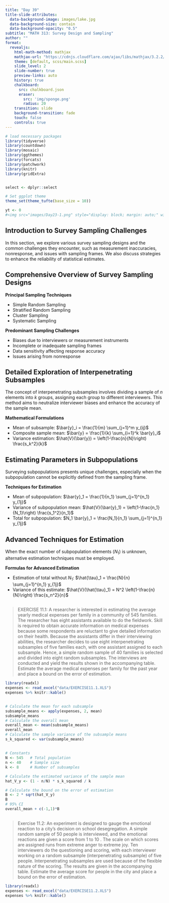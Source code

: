 ```yaml
---
title: "Day 39"
title-slide-attributes:
  data-background-image: images/lake.jpg
  data-background-size: contain
  data-background-opacity: "0.5"
subtitle: "MATH 313: Survey Design and Sampling"
author: ""
format:
  revealjs:
    html-math-method: mathjax
    mathjax-url: "https://cdnjs.cloudflare.com/ajax/libs/mathjax/3.2.2/MathJax.js"
    theme: [default, scss/main.scss]
    slide_level: 2
    slide-number: true
    preview-links: auto
    history: true
    chalkboard: 
      src: chalkboard.json
      eraser:
        src: 'img/sponge.png'
        radius: 20
    transition: slide
    background-transition: fade    
    touch: false
    controls: true
---
```


```r
# load necessary packages
library(tidyverse)
library(countdown)
library(mosaic)
library(ggthemes)
library(forcats)
library(patchwork)
library(knitr)
library(gridExtra)


select <- dplyr::select

# Set ggplot theme
theme_set(theme_tufte(base_size = 10))

yt <- 0
#<img src="images/Day23-1.png" style="display: block; margin: auto;" width="80%"  loading="lazy" decoding="async">
```


## Introduction to Survey Sampling Challenges {.font90}

::: cle12

In this section, we explore various survey sampling designs and the common challenges they encounter, such as measurement inaccuracies, nonresponse, and issues with sampling frames. We also discuss strategies to enhance the reliability of statistical estimates.
:::

## Comprehensive Overview of Survey Sampling Designs {.font80}

::: cle10
::: row
::: left
**Principal Sampling Techniques**

- Simple Random Sampling
- Stratified Random Sampling
- Cluster Sampling
- Systematic Sampling

:::

::: right
**Predominant Sampling Challenges**

- Biases due to interviewers or measurement instruments
- Incomplete or inadequate sampling frames
- Data sensitivity affecting response accuracy
- Issues arising from nonresponse

:::
:::
:::

## Detailed Exploration of Interpenetrating Subsamples {.font80}

::: cle7
The concept of interpenetrating subsamples involves dividing a sample of $n$ elements into $k$ groups, assigning each group to different interviewers. This method aims to neutralize interviewer biases and enhance the accuracy of the sample mean.

**Mathematical Formulations**

- Mean of subsample: $\bar{y}_i = \frac{1}{m} \sum_{j=1}^m y_{ij}$
- Composite sample mean: $\bar{y} = \frac{1}{k} \sum_{i=1}^k \bar{y}_i$
- Variance estimation: $\hat{V}(\bar{y}) = \left(1-\frac{n}{N}\right) \frac{s_k^2}{k}$

:::

## Estimating Parameters in Subpopulations {.font80}

::: cle11

Surveying subpopulations presents unique challenges, especially when the subpopulation cannot be explicitly defined from the sampling frame.

**Techniques for Estimation**

- Mean of subpopulation: $\bar{y}_1 = \frac{1}{n_1} \sum_{j=1}^{n_1} y_{1j}$
- Variance of subpopulation mean: $\hat{V}(\bar{y}_1) = \left(1-\frac{n_1}{N_1}\right) \frac{s_1^2}{n_1}$
- Total for subpopulation: $N_1 \bar{y}_1 = \frac{N_1}{n_1} \sum_{j=1}^{n_1} y_{1j}$

:::

## Advanced Techniques for Estimation {.font80}

::: cle10

When the exact number of subpopulation elements ($N_1$) is unknown, alternative estimation techniques must be employed.

**Formulas for Advanced Estimation**

- Estimation of total without $N_1$: $\hat{\tau}_1 = \frac{N}{n} \sum_{j=1}^{n_1} y_{1j}$
- Variance of this estimate: $\hat{V}(\hat{\tau}_1) = N^2 \left(1-\frac{n}{N}\right) \frac{s_n^2}{n}$

:::

## {.font60}

> EXERCISE 11.1: A researcher is interested in estimating the average yearly medical expenses per family in a community of 545 families. The researcher has eight assistants available to do the fieldwork. Skill is required to obtain accurate information on medical expenses because some respondents are reluctant to give detailed information on their health. Because the assistants differ in their interviewing abilities, the researcher decides to use eight interpenetrating subsamples of five families each, with one assistant assigned to each subsample. Hence, a simple random sample of 40 families is selected and divided into eight random subsamples. The interviews are conducted and yield the results shown in the accompanying table. Estimate the average medical expenses per family for the past year and place a bound on the error of estimation.

```r
library(readxl)
expenses <- read_excel("data/EXERCISE11.1.XLS")
expenses %>% knitr::kable()
```


##

```r
# Calculate the mean for each subsample
subsample_means <- apply(expenses, 2, mean)
subsample_means
# Calculate the overall mean
overall_mean <- mean(subsample_means)
overall_mean
# Calculate the sample variance of the subsample means
s_k_squared <- var(subsample_means)
```


##

```r
# Constants
N <- 545   # Total population
n <- 40    # Sample size
k <- 8     # Number of subsamples

# Calculate the estimated variance of the sample mean
hat_V_y <- (1 - n/N) * s_k_squared / k

# Calculate the bound on the error of estimation
B <- 2 * sqrt(hat_V_y)
B
# 95% CI
overall_mean + c(-1,1)*B
```


## {.font60}

> Exercise 11.2: An experiment is designed to gauge the emotional reaction to a city's decision on school desegregation. A simple random sample of 50 people is interviewed, and the emotional reactions are given a score from 1 to 10 . The scale on which scores are assigned runs from extreme anger to extreme joy. Ten interviewers do the questioning and scoring, with each interviewer working on a random subsample (interpenetrating subsample) of five people. Interpenetrating subsamples are used because of the flexible nature of the scoring. The results are given in the accompanying table. Estimate the average score for people in the city and place a bound on the error of estimation.

```r
library(readxl)
expenses <- read_excel("data/EXERCISE11.2.XLS")
expenses %>% knitr::kable()
```



